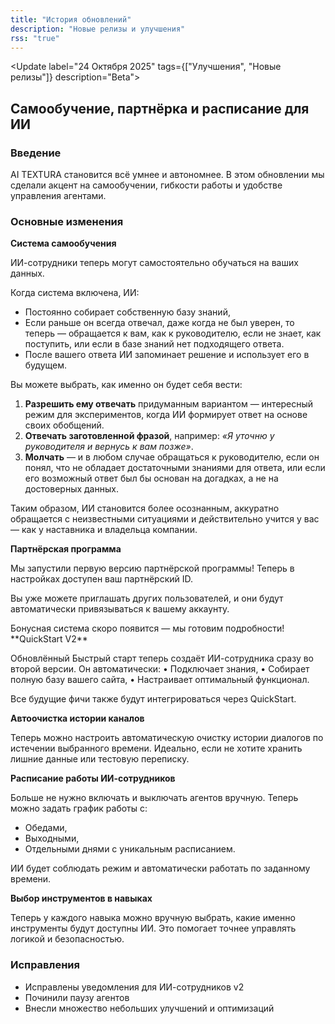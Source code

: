 ```yaml
---
title: "История обновлений"
description: "Новые релизы и улучшения"
rss: "true"
---
```


<Update label="24 Октября 2025" tags={["Улучшения", "Новые релизы"]} description="Beta">
  ## Самообучение, партнёрка и расписание для ИИ

  ### **Введение**

  AI TEXTURA становится всё умнее и автономнее. В этом обновлении мы сделали акцент на самообучении, гибкости работы и удобстве управления агентами.

  ### **Основные изменения**

  **Система самообучения**

  ИИ-сотрудники теперь могут самостоятельно обучаться на ваших данных.

  Когда система включена, ИИ: 

  - Постоянно собирает собственную базу знаний, 
  - Если раньше он всегда отвечал, даже когда не был уверен, то теперь — обращается к вам, как к руководителю, если не знает, как поступить, или если в базе знаний нет подходящего ответа. 
  - После вашего ответа ИИ запоминает решение и использует его в будущем.

  Вы можете выбрать, как именно он будет себя вести:

  1. **Разрешить ему отвечать** придуманным вариантом — интересный режим для экспериментов, когда ИИ формирует ответ на основе своих обобщений.
  2. **Отвечать заготовленной фразой**, например: _«Я уточню у руководителя и вернусь к вам позже»_.
  3. **Молчать** — и в любом случае обращаться к руководителю, если он понял, что не обладает достаточными знаниями для ответа, или если его возможный ответ был бы основан на догадках, а не на достоверных данных.

  Таким образом, ИИ становится более осознанным, аккуратно обращается с неизвестными ситуациями и действительно учится у вас — как у наставника и владельца компании.

  **Партнёрская программа**

  Мы запустили первую версию партнёрской программы! Теперь в настройках доступен ваш партнёрский ID.

  Вы уже можете приглашать других пользователей, и они будут автоматически привязываться к вашему аккаунту. 

  <Info>
    Бонусная система скоро появится — мы готовим подробности!
  </Info>
  **QuickStart V2**

  Обновлённый Быстрый старт теперь создаёт ИИ-сотрудника сразу во второй версии. Он автоматически: •	Подключает знания, •	Собирает полную базу вашего сайта, •	Настраивает оптимальный функционал.

  Все будущие фичи также будут интегрироваться через QuickStart.

  **Автоочистка истории каналов**

  Теперь можно настроить автоматическую очистку истории диалогов по истечении выбранного времени. Идеально, если не хотите хранить лишние данные или тестовую переписку.

  **Расписание работы ИИ-сотрудников**

  Больше не нужно включать и выключать агентов вручную. Теперь можно задать график работы с:

  - Обедами, 
  - Выходными, 
  - Отдельными днями с уникальным расписанием.

  ИИ будет соблюдать режим и автоматически работать по заданному времени.

  **Выбор инструментов в навыках**

  Теперь у каждого навыка можно вручную выбрать, какие именно инструменты будут доступны ИИ. Это помогает точнее управлять логикой и безопасностью.

  ### Исправления

  - Исправлены уведомления для ИИ-сотрудников v2
  -  Починили паузу агентов 
  - Внесли множество небольших улучшений и оптимизаций
</Update>